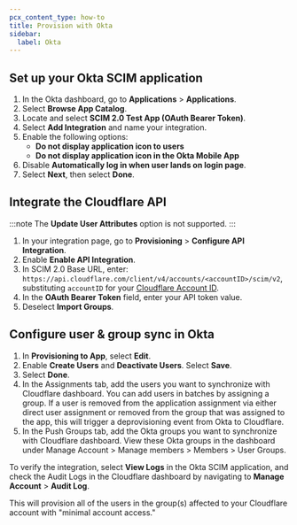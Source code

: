 ```yaml
---
pcx_content_type: how-to
title: Provision with Okta
sidebar:
  label: Okta
---
```



<Render file="idp-group-deprecation" />

## Set up your Okta SCIM application

1. In the Okta dashboard, go to **Applications** > **Applications**.
2. Select **Browse App Catalog**.
3. Locate and select **SCIM 2.0 Test App (OAuth Bearer Token)**.
4. Select **Add Integration** and name your integration.
5. Enable the following options:
   * **Do not display application icon to users**
   * **Do not display application icon in the Okta Mobile App**
6. Disable **Automatically log in when user lands on login page**.
7. Select **Next**, then select **Done**.

## Integrate the Cloudflare API

:::note
The **Update User Attributes** option is not supported.
:::

1. In your integration page, go to **Provisioning** > **Configure API Integration**.
2. Enable **Enable API Integration**.
3. In SCIM 2.0 Base URL, enter: `https://api.cloudflare.com/client/v4/accounts/<accountID>/scim/v2`, substituting `accountID` for your [Cloudflare Account ID](/fundamentals/account/account-security/scim-setup/#get-your-account-id).
4. In the **OAuth Bearer Token** field, enter your API token value.
5. Deselect **Import Groups**.

## Configure user & group sync in Okta

1. In **Provisioning to App**, select **Edit**.
2. Enable **Create Users** and **Deactivate Users**. Select **Save**.
3. Select **Done**.
4. In the Assignments tab, add the users you want to synchronize with Cloudflare dashboard. You can add users in batches by assigning a group. If a user is removed from the application assignment via either direct user assignment or removed from the group that was assigned to the app, this will trigger a deprovisioning event from Okta to Cloudflare. 
5. In the Push Groups tab, add the Okta groups you want to synchronize with Cloudflare dashboard. View these Okta groups in the dashboard under Manage Account > Manage members > Members > User Groups.

To verify the integration, select **View Logs** in the Okta SCIM application, and check the Audit Logs in the Cloudflare dashboard by navigating to **Manage Account** > **Audit Log**. 

This will provision all of the users in the group(s) affected to your Cloudflare account with "minimal account access."